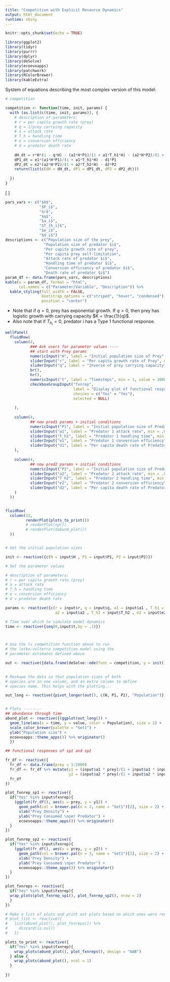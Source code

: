 ```yaml
---
title: "Competition with Explicit Resource Dynamics"
output: html_document
runtime: shiny
---
```


```r
knitr::opts_chunk$set(echo = TRUE)

library(ggplot2)
library(tidyr)
library(purrr)
library(dplyr)
library(deSolve)
library(ecoevoapps)
library(patchwork)
library(RColorBrewer)
library(kableExtra)
```


System of equations describing the most complex version of this model:  

```r

# competition

competition <- function(time, init, params) {
  with (as.list(c(time, init, params)), {
    # description of parameters:
    # r = per capita growth rate (prey)
    # q = 1/prey carrying capacity
    # a = attack rate 
    # T_h = handling time
    # e = conversion efficiency
    # d = predator death rate 
    
    dH_dt = r*H*(1 - q*H) - (a1*H*P1)/(1 + a1*T_h1*H) - (a2*H*P2)/(1 + a2*T_h2*H)
    dP1_dt = e1*(a1*H*P1)/(1 + a1*T_h1*H) - d1*P1
    dP2_dt = e2*(a2*H*P2)/(1 + a2*T_h2*H) - d2*P2
    return(list(c(dH = dH_dt, dP1 = dP1_dt, dP2 = dP2_dt)))
    
  })
}
```  


\[
\begin{align}
\frac{dH}{dt} &= rH  \bigl(1-qH\bigr) - \frac{a_1HP_1}{1+a_1T_{h1}H} - \frac{a_2HP_2}{1+a_2T_{h2}H} \\
\\
\frac{dP_1}{dt} &= e_{1} \frac{a_1HP_1}{1+a_1T_{h1}H} - d_1P_1
\\
\\
\frac{dP2}{dt} &= e_2 \frac{a_2HP_2}{1+a_2T_{h2}H} - d_2P_2
\end{align}
\]


```r
pars_vars <- c("$H$", 
               "$P_i$", 
               "$r$", 
               "$q$", 
               "$a_i$", 
               "$T_{h_i}$", 
               "$e_i$", 
               "$d_i$")
descriptions <- c("Population size of the prey",
                 "Population size of predator $i$",
                 "Per capita growth rate of prey",
                 "Per capita prey self-limitation",
                 "Attack rate of predator $i$",
                 "Handling time of predator $i$",
                 "Conversion efficiency of predator $i$",
                 "Death rate of predator $i$")
param_df <- data.frame(pars_vars, descriptions)
kable(x = param_df, format = "html", 
      col.names = c("Parameter/Variable", "Description")) %>%
  kable_styling(full_width = FALSE, 
                bootstrap_options = c("striped", "hover", "condensed"),
                position = "center")
```  

- Note that if $q =0$, prey has exponential growth. If $q>0$, then prey has logistic growth with carrying capacity $K = \frac{1}{q}$.  
- Also note that if $T_{h_{i}} = 0$, predator $i$ has a Type 1 functional response.  

```r
wellPanel(
  fluidRow(
    column(4, 
           ### Ask users for parameter values ----
           ## start with Prey params
           numericInput("H", label = "Initial population size of Prey", min = 1, value = 30),
           sliderInput("r", label = "Per capita growth rate of Prey", min = .0001, max = 1.0, value = .2),
           sliderInput("q", label = "Inverse of prey carrying capacity", min = 0, max = 0.10, step = 0.0001, value = .0066),
           br(),
           hr(),
           numericInput("t", label = "Timesteps", min = 1, value = 1000),
           checkboxGroupInput("fxnrep", 
                              label = "Display plot of functional responses?",
                              choices = c("Yes" = "Yes"),
                              selected = NULL)
           
    ),
    
    column(4,
           ## now pred1 params + initial conditions
           numericInput("P1", label = "Initial population size of Predator 1", min = 1, value = 25),
           sliderInput("a1", label = "Predator 1 attack rate", min = .001, max = 1.0, value = .02),
           sliderInput("T_h1", label = "Predator 1 handling time", min = 0, max = 1.0, value = 0.1),
           sliderInput("e1", label = "Predator 1 conversion efficiency", min = .001, max = 1.0, value = 0.4),
           sliderInput("d1", label = "Per capita death rate of Predator 1", min = .0001, max = 1.0, value = .1)
    ),
    
    column(4,
           ## now pred2 params + initial conditions
           numericInput("P2", label = "Initial population size of Predator 2", min = 1, value = 25),
           sliderInput("a2", label = "Predator 2 attack rate", min = .001, max = 1.0, value = .02),
           sliderInput("T_h2", label = "Predator 2 handling time", min = 0, max = 1.0, value = 0.1),
           sliderInput("e2", label = "Predator 2 conversion efficiency", min = .001, max = 1.0, value = 0.39),
           sliderInput("d2", label = "Per capita death rate of Predator 2", min = .0001, max = 1.0, value = .1)
    )
  ))


fluidRow(
  column(12,
         renderPlot(plots_to_print())
         # renderPlot(np())
         # renderPlot(dabund_plot())
  ))


# Set the initial population sizes

init <- reactive({c(H = input$H , P1 = input$P1, P2 = input$P2)})

# Set the parameter values

# description of parameters:
# r = per capita growth rate (prey)
# a = attack rate 
# T_h = handling time
# e = conversion efficiency
# d = predator death rate 

params <- reactive({c(r = input$r, q = input$q, a1 = input$a1 , T_h1 = input$T_h1 , e1 = input$e1 , d1 = input$d1, 
                      a2 = input$a2 , T_h2 = input$T_h2 , e2 = input$e2 , d2 = input$d2)})

# Time over which to simulate model dynamics
time <- reactive({seq(0,input$t,by = .1)})



# Use the lv_competition function above to run 
# the lotka-volterra competition model using the 
# parameter estimates defined above

out <- reactive({data.frame(deSolve::ode(func = competition, y = init(), parms = params(), times = time()))})
  

# Reshape the data so that population sizes of both 
# species are in one column, and an extra column to define
# species name. This helps with the plotting...

out_long <- reactive({pivot_longer(out(), c(H, P1, P2), "Population")})


# Plots --------
## abundance through time
abund_plot <- reactive({(ggplot(out_long()) + 
  geom_line(aes(x = time, y = value, color = Population), size = 2) + 
  scale_color_brewer(palette = "Set1") +
  ylab("Population size") +
  ecoevoapps::theme_apps()) %>% originator() 
  })

## functional responses of sp1 and sp2

fr_df <- reactive({
  fr_df <- data.frame(prey = 1:2000)
  fr_df <- fr_df %>% mutate(y1 = (input$a1 * prey)/(1 + input$a1 * input$T_h1 * prey),
                            y2 = (input$a2 * prey)/(1 + input$a2 * input$T_h2 * prey))
  fr_df
})

plot_fxnrep_sp1 <- reactive({
  if("Yes" %in% input$fxnrep){
    (ggplot(fr_df(), aes(x = prey, y = y1)) +
      geom_path(col = brewer.pal(n = 3, name = "Set1")[2], size = 2) +
      xlab("Prey Density") +
      ylab("Prey Consumed \nper Predator") +
      ecoevoapps::theme_apps()) %>% originator()
  }
})

plot_fxnrep_sp2 <- reactive({
  if("Yes" %in% input$fxnrep){
    (ggplot(fr_df(), aes(x = prey, y = y2)) +
      geom_path(col = brewer.pal(n = 3, name = "Set1")[3], size = 2) +
      xlab("Prey Density") +
      ylab("Prey Consumed \nper Predator") +
      ecoevoapps::theme_apps()) %>% originator()
  }
})

plot_fxnreps <- reactive({
  if("Yes" %in% input$fxnrep){
  wrap_plots(plot_fxnrep_sp1(), plot_fxnrep_sp2(), nrow = 2)
  }
})

# Make a list of plots and print out plots based on which ones were requested ----
# plot_list <- reactive({
#   list(abund_plot(), plot_fxnreps()) %>%
#     discard(is.null)
#   })

plots_to_print <- reactive({
  if("Yes" %in% input$fxnrep){
    wrap_plots(abund_plot(), plot_fxnreps(), design = "AAB")
  } else {
    wrap_plots(abund_plot(), ncol = 1)
  }
  
})

   
```




